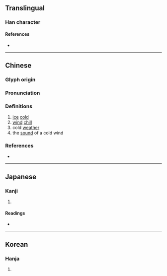 {{character info/new}}
==Translingual==

===Han character===
{{Han char|rn=15|rad=冫|as=05|sn=7|four=33147|canj=IMIKE,IMIKK|ids=⿰冫犮}}

====References====
* {{Han ref|kx=0132.030|dkj=01624|dj=0295.050|hdz=10295.140|uh=51B9|ud=20921|bh=CA6B|bd=51819}}

----

==Chinese==
{{zh-forms}}

===Glyph origin===
{{Han etym}}

===Pronunciation===
{{zh-pron
|m=fú
|c=fat1
|mc=y
|oc=y
|cat=n
}}

===Definitions===
{{zh-hanzi}}

# [[ice]] [[cold]]
# [[wind]] [[chill]]
# cold [[weather]]
# the [[sound]] of a cold wind

===References===
* {{R:twedu|C00440}}

----

==Japanese==

===Kanji===
{{ja-kanji|grade=|rs=冫05}}

# {{defn|lang=ja|sort=冫05}}

====Readings====
* {{ja-readings|on=[[ふつ]] (futsu), [[ぶち]] (buchi), [[はつ]] (hatsu), [[ほち]] (hochi)|kun=}}

----

==Korean==

===Hanja===
{{ko-hanja|hangeul=불|rv=bul|mr=pul}}

# {{defn|lang=ko|sort=冫05}}